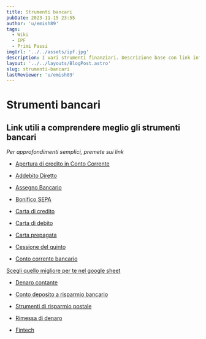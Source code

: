 ```yaml
---
title: Strumenti bancari
pubDate: 2023-11-15 23:55
author: 'u/emish89'
tags:
  - Wiki
  - IPF
  - Primi Passi
imgUrl: '../../assets/ipf.jpg'
description: I vari strumenti finanziari. Descrizione base con link informativi
layout: '../../layouts/BlogPost.astro'
slug: strumenti-bancari
lastReviewer: 'u/emish89'
---
```



# **Strumenti bancari**

## Link utili a comprendere meglio gli strumenti bancari

_Per approfondimenti semplici, premete sui link_

- [Apertura di credito in Conto Corrente](http://www.quellocheconta.gov.it/it/strumenti/bancari-finanziari/apertura_di_credito_in_conto_corrente)

- [Addebito Diretto](http://www.quellocheconta.gov.it/it/strumenti/bancari-finanziari/addebito-diretto)

- [Assegno Bancario](http://www.quellocheconta.gov.it/it/strumenti/bancari-finanziari/assegno_bancario)

- [Bonifico SEPA](http://www.quellocheconta.gov.it/it/strumenti/bancari-finanziari/bonifico-SEPA)

- [Carta di credito](http://www.quellocheconta.gov.it/it/strumenti/bancari-finanziari/carta-di-credito)

- [Carta di debito](http://www.quellocheconta.gov.it/it/strumenti/bancari-finanziari/carta-di-debito)

- [Carta prepagata](http://www.quellocheconta.gov.it/it/strumenti/bancari-finanziari/carta-prepagata)

- [Cessione del quinto](http://www.quellocheconta.gov.it/it/strumenti/bancari-finanziari/cessione-del-quinto)

- [Conto corrente bancario](http://www.quellocheconta.gov.it/it/strumenti/bancari-finanziari/conto-corrente-bancario)

[Scegli quello migliore per te nel google sheet](https://docs.google.com/spreadsheets/d/16NJcEnjDEqYuVQLUqmqdj6n1NoJMYQpHjpKAfy6amcg/edit#gid=267094176)

- [Denaro contante](http://www.quellocheconta.gov.it/it/strumenti/bancari-finanziari/denaro-contante)

- [Conto deposito a risparmio bancario](http://www.quellocheconta.gov.it/it/strumenti/bancari-finanziari/deposito-risparmio-bancario)

- [Strumenti di risparmio postale](http://www.quellocheconta.gov.it/it/strumenti/bancari-finanziari/deposito-risparmio-postale)

- [Rimessa di denaro](http://www.quellocheconta.gov.it/it/strumenti/bancari-finanziari/rimessa-di-denaro)

- [Fintech](https://www.bancaditalia.it/compiti/sispaga-mercati/fintech/index.html)

